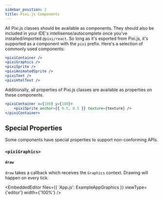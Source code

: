 ```yaml
---
sidebar_position: 2
title: Pixi.js Components
---
```



All Pixi.js classes should be available as components. They should also be included in your IDE's intellisense/autocomplete once you've installed/imported `@pixi/react`. So long as it's exported from Pixi.js, it's supported as a component with the `pixi` prefix. Here's a selection of commonly used components:

```jsx
<pixiContainer />
<pixiGraphics />
<pixiSprite />
<pixiAnimatedSprite />
<pixiText />
<pixiHtmlText />
```

Additionally, all properties of Pixi.js classes are available as properties on these components.

```jsx
<pixiContainer x={100} y={100}>
    <pixiSprite anchor={{ 0.5, 0.5 }} texture={texture} />
</pixiContainer>
```

## Special Properties

Some components have special properties to support non-conforming APIs.

### `<pixiGraphics>`

#### `draw`

`draw` takes a callback which receives the `Graphics` context. Drawing will happen on every tick.

<EmbeddedEditor
    files={{ 'App.js': ExampleAppGraphics }}
    viewType={'editor'}
    width={'100%'} />
